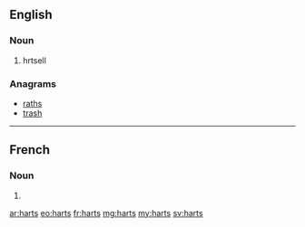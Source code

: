 ==English==

===Noun===
{{head|en|plural}}

# {{plural of|hart|lang=en}}hrtsell

===Anagrams===
* [[raths#English|raths]]
* [[trash#English|trash]]

----

==French==

===Noun===
{{head|fr|plural|g=?}}

# {{plural of|hart|lang=fr}}

[[ar:harts]]
[[eo:harts]]
[[fr:harts]]
[[mg:harts]]
[[my:harts]]
[[sv:harts]]